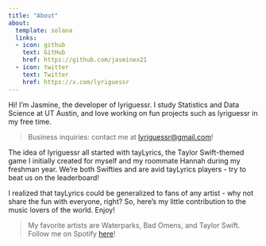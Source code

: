 ```yaml
---
title: "About"
about:
  template: solana
  links:
  - icon: github
    text: GitHub
    href: https://github.com/jasminex21
  - icon: twitter 
    text: Twitter
    href: https://x.com/lyriguessr
---
```


Hi! I'm Jasmine, the developer of lyriguessr. I study Statistics and Data Science at UT Austin, and love working on fun projects such as lyriguessr in my free time. 

> Business inquiries: contact me at <lyriguessr@gmail.com>!

The idea of lyriguessr all started with tayLyrics, the Taylor Swift-themed game I initially created for myself and my roommate Hannah during my freshman year. We're both Swifties and are avid tayLyrics players - try to beat us on the leaderboard!

I realized that tayLyrics could be generalized to fans of any artist - why not share the fun with everyone, right? So, here's my little contribution to the music lovers of the world. Enjoy!

> My favorite artists are Waterparks, Bad Omens, and Taylor Swift. Follow me on Spotify [here](https://open.spotify.com/user/bananaslug-10?si=4d7ef41b24c54ac5)!